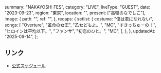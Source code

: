   summary: "NAKAYOSHI FES",
  category: "LIVE",
  liveType: "GUEST",
  date: "2023-09-23",
  region: "東京",
  location: "",
  present: ["高嶺のなでしこ"],
  image: {
    path: "",
    ref: "",
  },
  recaps: {
    setlist: {
      costume: "僕は君になれない",
      songs: [
        "Overture",
        "革命の女王",
        "乙女どもよ。",
        "MC",
        "すきっちゅーの！",
        "ヒロインは平均以下。",
        "ファンサ",
        "初恋のひと。",
        "MC",
      ],
    },
  },
  updatedAt: "2025-06-14",
};

## リンク

- [公式スケジュール](https://takanenonadeshiko.jp/?p=1357)
